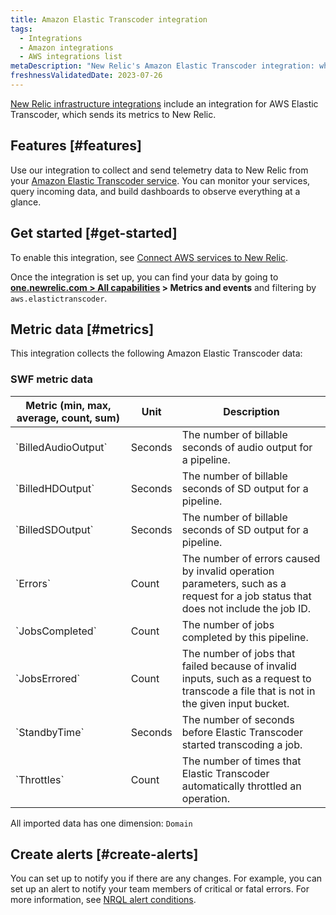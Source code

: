 ```yaml
---
title: Amazon Elastic Transcoder integration
tags:
  - Integrations
  - Amazon integrations
  - AWS integrations list
metaDescription: "New Relic's Amazon Elastic Transcoder integration: what data it reports and how to enable it."
freshnessValidatedDate: 2023-07-26
---
```


[New Relic infrastructure integrations](/docs/infrastructure/integrations-getting-started/getting-started/introduction-infrastructure-integrations) include an integration for AWS Elastic Transcoder, which sends its metrics to New Relic.

## Features [#features]

Use our integration to collect and send telemetry data to New Relic from your [Amazon Elastic Transcoder service](https://aws.amazon.com/elastictranscoder/). You can monitor your services, query incoming data, and build dashboards to observe everything at a glance.

## Get started [#get-started]

To enable this integration, see [Connect AWS services to New Relic](/docs/infrastructure/amazon-integrations/connect/aws-metric-stream-setup).

Once the integration is set up, you can find your data by going to **[one.newrelic.com > All capabilities](https://one.newrelic.com/all-capabilities) > Metrics and events** and filtering by `aws.elastictranscoder`.

## Metric data [#metrics]

This integration collects the following Amazon Elastic Transcoder data:

### SWF metric data

<table>
  <thead>
    <tr>
      <th style={{ width: "220px" }}>
      Metric (min, max, average, count, sum)  
      </th>
      <th>
      Unit  
      </th>
      <th>
      Description
      </th>
    </tr>
  </thead>
    <tbody>
    <tr>
      <td>
      `BilledAudioOutput`
      </td>
      <td>
      Seconds
      </td>
      <td>
      The number of billable seconds of audio output for a pipeline.
      </td>
    </tr>
    <tr>
      <td>
      `BilledHDOutput`
      </td>
      <td>
      Seconds
      </td>
      <td>
      The number of billable seconds of SD output for a pipeline.
      </td>
    </tr>
    <tr>
      <td>
      `BilledSDOutput`
      </td>
      <td>
      Seconds
      </td>
      <td>
      The number of billable seconds of SD output for a pipeline.
      </td>
    </tr>
    <tr>
      <td>
      `Errors`
      </td>
      <td>
      Count
      </td>
      <td>
      The number of errors caused by invalid operation parameters, such as a request for a job status that does not include the job ID.
      </td>
    </tr>
    <tr>
      <td>
      `JobsCompleted`
      </td>
      <td>
      Count
      </td>
      <td>
      The number of jobs completed by this pipeline.
      </td>
    </tr>
    <tr>
      <td>
      `JobsErrored`
      </td>
      <td>
      Count
      </td>
      <td>
      The number of jobs that failed because of invalid inputs, such as a request to transcode a file that is not in the given input bucket.
      </td>
    </tr>
    <tr>
      <td>
      `StandbyTime`
      </td>
      <td>
      Seconds
      </td>
      <td>
      The number of seconds before Elastic Transcoder started transcoding a job.
      </td>
    </tr>
    <tr>
      <td>
      `Throttles`
      </td>
      <td>
      Count
      </td>
      <td>
      The number of times that Elastic Transcoder automatically throttled an operation.
      </td>
    </tr>
    </tbody>
</table>

All imported data has one dimension: `Domain`

## Create alerts [#create-alerts]

You can set up <InlinePopover type="alerts" /> to notify you if there are any changes. For example, you can set up an alert to notify your team members of critical or fatal errors. For more information, see [NRQL alert conditions](/docs/alerts-applied-intelligence/new-relic-alerts/get-started/your-first-nrql-condition).
